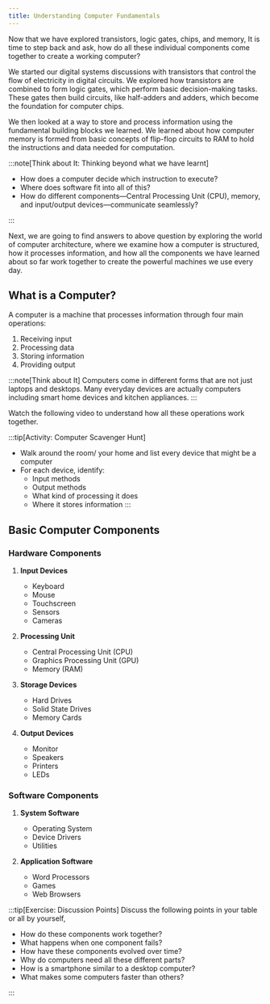 ```yaml
---
title: Understanding Computer Fundamentals
---
```



Now that we have explored transistors, logic gates, chips, and memory, It is time to step back and ask, how do all these individual components come together to create a working computer?

We started our digital systems discussions with transistors that control the flow of electricity in digital circuits. We explored how transistors are combined to form logic gates, which perform basic decision-making tasks. These gates then build circuits, like half-adders and adders, which become the foundation for computer chips.

We then looked at a way to store and process information using the fundamental building blocks we learned. We learned about how computer memory is formed from basic concepts of flip-flop circuits to RAM to hold the instructions and data needed for computation.

:::note[Think about It: Thinking beyond what we have learnt]

- How does a computer decide which instruction to execute?
- Where does software fit into all of this?
- How do different components—Central Processing Unit (CPU), memory, and input/output devices—communicate seamlessly?
  
:::

Next, we are going to find answers to above question by exploring the world of computer architecture, where we examine how a computer is structured, how it processes information, and how all the components we have learned about so far work together to create the powerful machines we use every day.

## What is a Computer?

A computer is a machine that processes information through four main operations:
1. Receiving input
2. Processing data
3. Storing information
4. Providing output

:::note[Think about It]
Computers come in different forms that are not just laptops and desktops. Many everyday devices are actually computers including smart home devices and kitchen appliances.
:::

 Watch the following video to understand how all these operations work together.

<div class='not-content'>
  <YouTube id='mCq8-xTH7jA' params='fs=1&modestbranding=1&rel=0&autoplay=1' />
</div>

:::tip[Activity: Computer Scavenger Hunt]

- Walk around the room/ your home and list every device that might be a computer
- For each device, identify:
  -  Input methods
  -  Output methods
  -  What kind of processing it does
  -  Where it stores information
:::

## Basic Computer Components

### Hardware Components

1. **Input Devices**
   - Keyboard
   - Mouse
   - Touchscreen
   - Sensors
   - Cameras

2. **Processing Unit**
   - Central Processing Unit (CPU)
   - Graphics Processing Unit (GPU)
   - Memory (RAM)

3. **Storage Devices**
   - Hard Drives
   - Solid State Drives
   - Memory Cards

4. **Output Devices**
   - Monitor
   - Speakers
   - Printers
   - LEDs

### Software Components

1. **System Software**
   - Operating System
   - Device Drivers
   - Utilities

2. **Application Software**
   - Word Processors
   - Games
   - Web Browsers

:::tip[Exercise: Discussion Points]
Discuss the following points in your table or all by yourself,

- How do these components work together?
- What happens when one component fails?
- How have these components evolved over time?
- Why do computers need all these different parts?
- How is a smartphone similar to a desktop computer?
- What makes some computers faster than others?
  
:::
